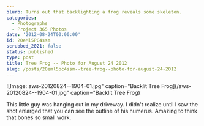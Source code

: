 ```yaml
---
blurb: Turns out that backlighting a frog reveals some skeleton.
categories:
  - Photographs
  - Project 365 Photos
date: '2012-08-24T00:00:00'
id: 20eMl5PC4ssm
scrubbed_2021: false
status: published
type: post
title: Tree Frog -- Photo for August 24 2012
slug: /posts/20eml5pc4ssm--tree-frog--photo-for-august-24-2012
---
```


![Image: aws-20120824--1904-01.jpg" caption="Backlit Tree Frog](/aws-20120824--1904-01.jpg" caption="Backlit Tree Frog)

This little guy was hanging out in my driveway. I didn't realize until I saw the shot enlarged that you can see the outline of his humerus. Amazing to think that bones so small work.
